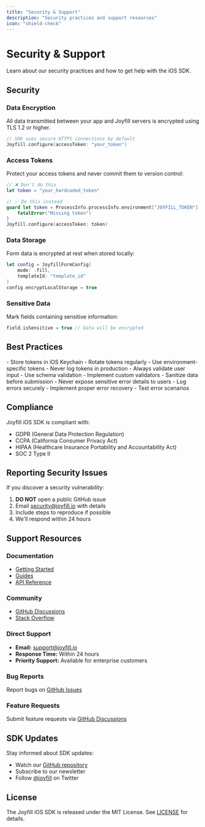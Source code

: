 ```yaml
---
title: "Security & Support"
description: "Security practices and support resources"
icon: "shield-check"
---
```


# Security & Support

Learn about our security practices and how to get help with the iOS SDK.

## Security

### Data Encryption

All data transmitted between your app and Joyfill servers is encrypted using TLS 1.2 or higher.

```swift
// SDK uses secure HTTPS connections by default
Joyfill.configure(accessToken: "your_token")
```

### Access Tokens

Protect your access tokens and never commit them to version control:

```swift
// ❌ Don't do this
let token = "your_hardcoded_token"

// ✅ Do this instead
guard let token = ProcessInfo.processInfo.environment["JOYFILL_TOKEN"] else {
    fatalError("Missing token")
}
Joyfill.configure(accessToken: token)
```

### Data Storage

Form data is encrypted at rest when stored locally:

```swift
let config = JoyfillFormConfig(
    mode: .fill,
    templateId: "template_id"
)
config.encryptLocalStorage = true
```

### Sensitive Data

Mark fields containing sensitive information:

```swift
field.isSensitive = true // Data will be encrypted
```

## Best Practices

<AccordionGroup>
  <Accordion title="Token Management">
    - Store tokens in iOS Keychain
    - Rotate tokens regularly
    - Use environment-specific tokens
    - Never log tokens in production
  </Accordion>
  
  <Accordion title="Data Validation">
    - Always validate user input
    - Use schema validation
    - Implement custom validators
    - Sanitize data before submission
  </Accordion>
  
  <Accordion title="Error Handling">
    - Never expose sensitive error details to users
    - Log errors securely
    - Implement proper error recovery
    - Test error scenarios
  </Accordion>
</AccordionGroup>

## Compliance

Joyfill iOS SDK is compliant with:
- GDPR (General Data Protection Regulation)
- CCPA (California Consumer Privacy Act)
- HIPAA (Healthcare Insurance Portability and Accountability Act)
- SOC 2 Type II

## Reporting Security Issues

If you discover a security vulnerability:

1. **DO NOT** open a public GitHub issue
2. Email security@joyfill.io with details
3. Include steps to reproduce if possible
4. We'll respond within 24 hours

## Support Resources

### Documentation
- [Getting Started](/ios/getting-started/installation)
- [Guides](/ios/guides/modes)
- [API Reference](/ios/api-reference/overview)

### Community
- [GitHub Discussions](https://github.com/joyfill/joyfill-ios/discussions)
- [Stack Overflow](https://stackoverflow.com/questions/tagged/joyfill)

### Direct Support
- **Email:** support@joyfill.io
- **Response Time:** Within 24 hours
- **Priority Support:** Available for enterprise customers

### Bug Reports
Report bugs on [GitHub Issues](https://github.com/joyfill/joyfill-ios/issues)

### Feature Requests
Submit feature requests via [GitHub Discussions](https://github.com/joyfill/joyfill-ios/discussions/categories/ideas)

## SDK Updates

Stay informed about SDK updates:
- Watch our [GitHub repository](https://github.com/joyfill/joyfill-ios)
- Subscribe to our newsletter
- Follow [@joyfill](https://twitter.com/joyfill) on Twitter

## License

The Joyfill iOS SDK is released under the MIT License. See [LICENSE](https://github.com/joyfill/joyfill-ios/blob/main/LICENSE) for details.

